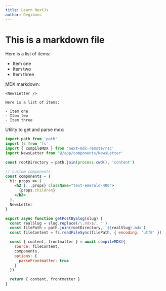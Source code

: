 ```yaml
---
title: Learn NextJs
author: Degibons
---
```


# This is a markdown file

<NewsLetter />

Here is a list of items:

- Item one
- Item two
- Item three

MDX markdown:

```mdx
<NewsLetter />

Here is a list of items:

- Item one
- Item two
- Item three
```

Utility to get and parse mdx:

```jsx
import path from 'path'
import fs from 'fs'
import { compileMDX } from 'next-mdx-remote/rsc'
import NewsLetter from '@/app/components/NewsLetter'

const rootDirectory = path.join(process.cwd(), 'content')

// custom components
const components = {
  h1: props => (
    <h2 {...props} className="text-emerald-400">
      {props.children}
    </h2>
  ),
  NewsLetter
}

export async function getPostBySlog(slug) {
  const realSlug = slug.replace(/\.mdx$/, '')
  const filePath = path.join(rootDirectory, `${realSlug}.mdx`)
  const fileContent = fs.readFileSync(filePath, { encoding: 'utf8' })

  const { content, frontmatter } = await compileMDX({
    source: fileContent,
    components,
    options: {
      parseFrontmatter: true
    }
  })

  return { content, frontmatter }
}
```
